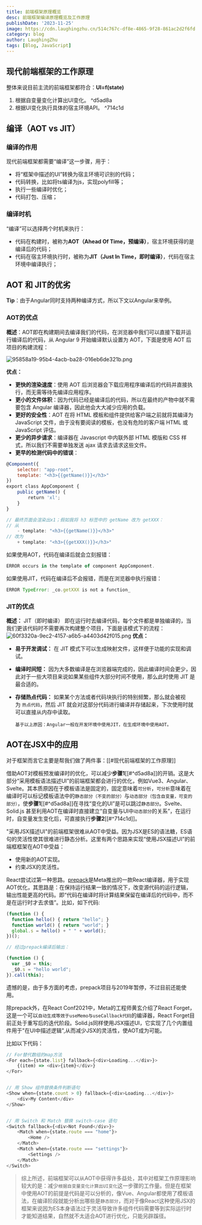 ```yaml
---
title: 前端框架原理概览
desc: 前端框架编译原理概览及工作原理
publishDate: '2023-11-25'
image: https://cdn.laughingzhu.cn/514c767c-df8e-4865-9f28-861ac2d2f6fd.png
category: blog
author: LaughingZhu
tags: [Blog, JavaScript]
---
```


## 现代前端框架的工作原理

整体来说目前主流的前端框架都符合：**UI=f(state)**

1. 根据自变量变化计算出UI变化。 ^d5ad8a
2. 根据UI变化执行具体的宿主环境API。 ^714c1d

## 编译（AOT vs JIT）

### 编译的作用

现代前端框架都需要“编译”这一步骤，用于：

- 将“框架中描述的UI”转换为宿主环境可识别的代码；
- 代码转换，比如将ts编译为js，实现polyfill等；
- 执行一些编译时优化；
- 代码打包、压缩；

### 编译时机

“编译”可以选择两个时机来执行：

- 代码在构建时，被称为**AOT（Ahead Of Time，预编译）**，宿主环境获得的是编译后的代码；
- 代码在宿主环境执行时，被称为**JIT（Just In Time，即时编译）**，代码在宿主环境中编译执行；

## AOT 和 JIT的优劣

**Tip**：由于Angular同时支持两种编译方式，所以下文以Angular来举例。

### AOT的优点

**概述**：AOT即在构建期间去编译我们的代码，在浏览器中我们可以直接下载并运行编译后的代码，从 Angular 9 开始编译默认设置为 AOT，下面是使用 AOT 后项目的构建流程：

![95858a19-95b4-4acb-ba28-016eb6de321b.png](https://cdn.laughingzhu.cn/95858a19-95b4-4acb-ba28-016eb6de321b.png)

**优点：**

- **更快的渲染速度**：使用 AOT 后浏览器会下载应用程序编译后的代码并直接执行，而无需等待先编译应用程序。
- **更小的文件体积**：因为代码已经是编译后的代码，所以在最终的产物中就不需要包含 Angular 编译器，因此他会大大减少应用的负载。
- **更好的安全性**：AOT 在将 HTML 模板和组件提供给客户端之前就将其编译为 JavaScript 文件，由于没有要阅读的模板，也没有危险的客户端 HTML 或 JavaScript 评估。
- **更少的异步请求**：编译器在 Javascript 中内联外部 HTML 模版和 CSS 样式，所以我们不需要单独发送 ajax 请求去请求这些文件。
- **更早的检测代码中的错误**：

```javaScript
@Component({
	selector: "app-root",
	template: "<h3>{{getName()}}</h3>"
})
export class AppComponent {
	public getName() {
		return 'xl';
	}
}

// 最终页面会渲染出x1；假如我将 h3 标签中的 getName 改为 getXXX：
// 从
	- template: "<h3>{{getName()}}</h3>"
// 改为
	+ template: "<h3>{{getXXX()}}</h3>"
```

如果使用AOT，代码在编译后就会立刻报错：

```javaScript
ERROR occurs in the template of component AppComponent.
```

如果使用JIT，代码在编译后不会报错，而是在浏览器中执行报错：

```javaScript
ERROR TypeError: _co.getXXX is not a function_
```

### JIT的优点

**概述：** JIT（即时编译） 即在运行时去编译代码，每个文件都是单独编译的，当我们更该代码时不需要再次构建整个项目，下面是该模式下的流程：
![60f3320a-9ec2-4157-a6b5-a4403d42f015.png](https://cdn.laughingzhu.cn/60f3320a-9ec2-4157-a6b5-a4403d42f015.png)
**优点：**

- **易于开发调试：** 在 JIT 模式下可以生成映射文件，这样便于功能的实现和调试。
- **编译时间短：** 因为大多数编译是在浏览器端完成的，因此编译时间会更少，因此对于一些大项目来说如果某些组件大部分时间不使用，那么此时使用 JIT 是最合适的。
- **存储热点代码：** 如果某个方法或者代码块执行的特别频繁，那么就会被视为 `热点代码`，然后 JIT 就会对这部分代码进行编译并存储起来，下次使用时就可以直接从内存中读取。

      基于以上原因：Angular一般在开发环境中使用JIT，在生成环境中使用AOT。

## AOT在JSX中的应用

对于框架而言它主要是帮我们做了两件事：[[#现代前端框架的工作原理]]

借助AOT对模板预发编译时的优化，可以减少**步骤1**[[#^d5ad8a]]的开销。这是大部分“采用模板语法描述UI”的前端框架都会进行的优化，例如Vue3、Angular、Svelte。其本质原因在于模板语法是固定的，固定意味着`可分析`，`可分析`意味着在编译时可以标记模板语法中的`静态部分（不变的部分）`与`动态部分（包含自变量，可变的部分）`，使**步骤1**[[#^d5ad8a]]在寻找“变化的UI”是可以跳过`静态部分`。Svelte、Solid.js 甚至利用AOT在编译时直接建立“自变量与UI中`动态部分`的关系”，在运行时，自变量发生变化后，可直接执行**步骤2**[[#^714c1d]]。

"采用JSX描述UI"的前端框架很难从AOT中受益。因为JSX是ES的语法糖，ES语句的灵活性使其很难进行静态分析。这里有两个思路来实现“使用JSX描述UI”的前端框框架在AOT中受益：

- 使用新的AOT实现。
- 约束JSX的灵活性。

React尝试过第一种思路。[prepack](https://prepack.io/repl.html#BQMwrgdgxgLglgewgAmASmQbwFDOeaeJZACwFMAbChdLZAJzJjHpQCJyqE2BuZAX1z5IsRCgDuCehQAmtTAyYt2k6TN4ChAc2oAjAIYUAdAGdkAXlKVqtANTI2D5PdWz0PbPzTugA)是Meta推出的一款React编译器，用于实现AOT优化，其思路是：在保持运行结果一致的情况下，改变源代码的运行逻辑，输出性能更高的代码。即“代码在编译时将计算结果保留在编译后的代码中，而不是在运行时才去求值”。比如，如下代码:

```javaScript
(function () {
  function hello() { return "hello"; }
  function world() { return "world"; }
  global.s = hello() + " " + world();
})();

// 经过prepack编译后输出：

(function () {
  var _$0 = this;
  _$0.s = "hello world";
}).call(this);
```

遗憾的是，由于多方面的考虑，prepack项目与2019年暂停，不过目前还能使用。

除prepack外，在React Conf2021中，Meta的工程师黄玄介绍了React Forget，这是一个可以`自动生成等效于useMemo与useCallback代码`的编译器，React Forget目前正处于重写后的迭代阶段。Solid.js同样使用JSX描述UI，它实现了几个内置组件用于"在UI中描述逻辑",从而减少JSX的灵活性，使AOT成为可能。

比如以下代码：

```typescript
// For替代数组的map方法
<For each={state.list} fallback={<div>Loading...</div>}>
	{(item) => <div>{item}</div>}
</For>


// 用 Show 组件替换条件判断语句
<Show when={state.count > 0} fallback={<div>Loading...</div>}>
	<div>My Content</div>
</Show>


// 用 Switch 和 Match 替换 switch-case 语句
<Switch fallback={<div>Not Found</div>}>
	<Match when={state.route === "home"}>
		<Home />
	</Match>
	<Match when={state.route === "settings"}>
		<Settings />
	</Match>
</Switch>

```

> 综上所述，前端框架可以从AOT中获得许多益处，其中对框架工作原理影响较大的是：减少`根据自变量变化计算出UI变化`这一步骤的工作量。但是在框架中使用AOT的前提是代码是可以分析的，像Vue、Angular都使用了模板语法，在编译阶段就能分析出哪些是`静态部分`，而对于像React这种使用JSX的框架来说因为ES本身语法过于灵活导致许多组件代码需要等到实际运行时才能知道结果，自然就不太适合AOT进行优化，只能另辟蹊径。

